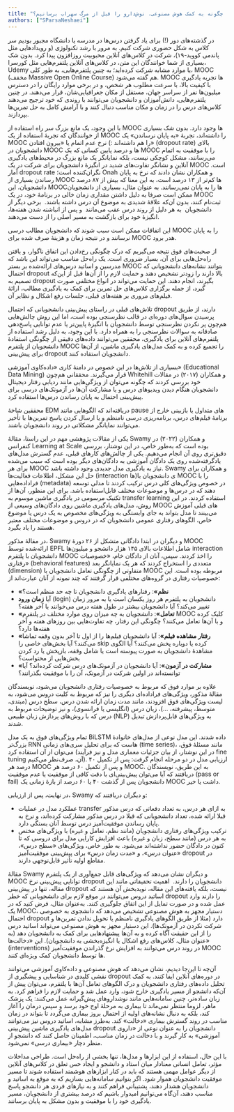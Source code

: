 ```yaml
---
title: "پیشگیری از «بیرون افتادن» دانشجویان در دوره‌های آنلاین: چگونه به کمک هوش مصنوعی، نوش‌دارو را قبل از مرگ سهراب برسانیم؟"
authors: ["SParsaNeshaei"]
---
```


در گذشته‌های دور (!) برای یاد گرفتن درس‌ها در مدرسه یا دانشگاه مجبور بودیم سر کلاس به شکل حضوری شرکت کنیم. به مرور با رشد تکنولوژی (و رویدادهایی مثل پاندمی کووید-۱۹)، شرکت در کلاس‌های آنلاین محبوبیت روزافزون پیدا کرد. بدون شک بسیاری از شما خوانندگان این متن، در کلاس‌های آنلاین پلتفرم‌هایی مثل کورسرا، Udemy یا موارد مشابه شرکت کرده‌اید؛ به چنین پلتفرم‌هایی، به طور کلی، MOOC (مخفف Massive Open Online Course) هم گفته می‌شود. MOOC ها تجربه یادگیری با کیفیت بالا، با سرعت مطلوب هر شخص، و در برخی موارد رایگان را در دسترس میلیون‌ها نفر از سراسر جهان، مستقل از مکان جغرافیایی‌شان، قرار می‌دهند. در چنین پلتفرم‌هایی، دانش‌آموزان و دانشجویان می‌توانند با روندی که خود ترجیح می‌دهند کلاس‌های درس را در زمان و مکان مناسب دنبال کنند و با آرامش کامل به حل تمرین‌ها بپردازند.

با این وجود، یک مانع بزرگ سر راه استفاده از MOOC ها وجود دارد. بدون شک بسیاری از خوانندگان که تجربۀ استفاده از یک MOOC را داشته‌اند، تجربۀ «به پایان نرساندن» یک MOOC را هم داشته‌اند :) نرخ عدم اتمام یا «بیرون افتادن» (dropout rate) بالای دانشجویان در MOOC ها و درصد پایین کسانی که یک MOOC را با موفقیت به اتمام می‌رسانند، مشکل کوچکی نیست، بلکه نمایانگر یک مانع بزرگ در محیط‌های یادگیری آنلاین و نشانگر تفاوت‌های شدید در انگیزۀ دانشجویان برای شرکت در یک MOOC است. آمار dropout rate نگران‌کننده است؛ Onah و همکاران نشان دادند که نرخ به پایان رساندن بسیاری از MOOC ها کم‌تر از ۱۳ درصد است، به این معنا که بیش از ۸۷ درصد دانشجویان، این MOOCها را به پایان نمی‌رسانند. به عنوان مثال، بسیاری از دانشجویان ممکن است صرفا به دلیل داشتن مقداری زمان خالی در برنامۀ خود، در یک MOOC ثبت‌نام کنند، بدون آن‌که علاقۀ شدیدی به موضوع آن درس داشته باشند.  برخی دیگر از دانشجویان  به هر دلیل از روند درس عقب می‌مانند  و پس از انباشته شدن هفته‌ها، انگیزۀ خود برای بازگشت به مسیر اصلی را از دست می‌دهند.

این اتفاقات ممکن است سبب شوند که دانشجویان مطالب درسی MOOC را به پایان نرسانند و در نتیجه زمان و هزینۀ صرف شده برای MOOC هدر برود.

از صحبت‌های فوق نتیجه می‌گیریم که درک چگونگی رخ‌دادن این اتفاق ناگوار، و یافتن راه‌حل‌هایی برای آن، بسیار ضروری است. یک راه‌حل مناسب می‌تواند این باشد که مدرسین و اساتید درس‌های ارائه‌شده بر بستر MOOC بتوانند نشانه‌های دانشجویانی که احتمال dropout بالا دارند را زودتر تشخیص دهند و حمایت لازم را از آن‌ها قبل از این‌که تصمیم به dropout بگیرند، انجام دهند. این حمایت می‌تواند در انواع مختلفی صورت گیرد، از جمله برگزاری کلاس‌های حل تمرین برای کمک به یادگیری مطالب، ارائۀ فیلم‌های مروری بر هفته‌های قبلی، جلسات رفع اشکال و نظایر آن.

تلاش‌های قبلی در راستای پیش‌بینی دانشجویانی که احتمال dropout دارند، از طریق پرسیدن سوال‌های دوره‌ای در قالب نظرسنجی بوده است، اما این روش چالش‌هایی هم‌چون پر نکردن نظرسنجی توسط دانشجویان با انگیزۀ پایین‌تر یا عدم توانایی پاسخ‌دهی صادقانه به سوالات نظرسنجی را به همراه دارد. با این وجود، به دلیل رشد استفاده از پلتفرم‌های آنلاین برای یادگیری، محققین می‌توانند داده‌های دقیقی از چگونگی استفادۀ دانشجویان از پلتفرم MOOC را تجمیع کرده و به کمک مدل‌های یادگیری ماشین، از آن‌ها برای پیش‌بینی dropout دانشجویان استفاده کنند.

بسیاری از تلاش‌ها در این خصوص در دامنۀ کاری «داده‌کاوی آموزشی» (Educational Data Mining) قرار می‌گیرند. محققانی هم‌چون Whitehill و همکاران (۲۰۱۷) در مقالات خود بررسی کردند که چگونه می‌توان از ویژگی‌هایی مانند ردیابی رفتار دیجیتال دانشجویان هنگام دیدن ویدیوهای درس و یا مشارکت آن‌ها در آزمونک‌های درسی برای پیش‌بینی احتمال به پایان رساندن درس‌ها استفاده کرد.

محققین شاخۀ EDM دریافته‌اند که الگوهایی مانند pause های متداول یا بازبینی خارج از برنامۀ فیلم‌های درس، برنامه‌ریزی درسی نامنظم و یا ارسال کردن پاسخ تمرین‌ها با تأخیر می‌توانند نمایانگر مشکلاتی در روند دانشجویان باشند.

یکی از مقالات پژوهشی مهم در این راستا، مقالۀ Swamy و همکاران (۲۰۲۲) در کنفرانس Learning at Scale بوده است که به‌طور خاص، در این نوشتار، بررسی دقیق‌تری روی آن انجام می‌دهیم. یکی از چالش‌های کارهای قبلی، عدم گسترش مدل‌های یاد‌گرفته‌شده روی یک دادگان آموزشی به دادگان‌های دیگر بوده است که سبب می‌شده برای هر MOOC نیاز به یادگیری مدل جدیدی وجود داشته باشد. Swamy و همکاران برای حل این مشکل، اطلاعات فعالیت‌ها (interaction ها)ی دانشجویان با MOOC را با فراداده‌هایی (metadata) در خصوص ویژگی‌های کلی درس ترکیب کردند تا مدلی توسعه دهند که در درس‌ها و موضوعات مختلف قابل‌استفاده باشد. برای این منظور، آن‌ها از تکنیک مرسومی در یادگیری ماشین موسوم به transfer learning استفاده کردند. در این روش، مدل‌های یادگیری ماشین روی دادگان‌های وسیعی از MOOC های قبلی آموزش می‌بینند تا مدل بتواند به جای وابستگی به ویژگی‌های مخصوص به یک درس یا موضوع خاص، الگوهای رفتاری عمومی دانشجویان که در دروس و موضوعات مختلف معتبر هستند را یاد بگیرد.

در مقالۀ مذکور، Swamy و دیگران در ابتدا دادگانی متشکل از ۲۶ دورۀ MOOC ارائه‌شده توسط EPFL شامل اطلاعات بالای ۱۴۵ هزار دانشجو و میلیون‌ها interaction دانشجویان با پلتفرم MOOC را اخذ کردند. سپس، آنان از دادگان خام، «خصوصیات رفتاری» (behavioral features) متعددی را استخراج کردند که هر یک نمایانگر بعد (dimension) متفاوتی از چگونگی تعامل دانشجویان با MOOC مربوطه بوده است. این خصوصیات رفتاری در گروه‌های مختلفی قرار گرفتند که چند نمونه از آنان عبارت‌اند از:

- **«نظم»**: رفتارهای یادگیری دانشجویان تا چه حد منظم است؟ 
- آیا **زمان ورود** (login) دانشجویان به پلتفرم هر روز یکسان است یا به مرور زمان تغییر می‌کند؟ آیا دانشجویان بیشتر در طول هفته درس می‌خوانند یا آخر هفته؟
- **«تعامل»**: دانشجویان به چه میزان روی موارد مختلف در پلتفرم MOOC کلیک کرده و با آن‌ها تعامل می‌کنند؟ چگونگی این رفتار، چه تفاوت‌هایی بین روزهای هفته و آخر هفته‌ها دارد؟
- **«رفتار مشاهده فیلم»**: آیا دانشجویان فیلم‌ها را از اول تا آخر بدون وقفه تماشا می‌کنند؟ آیا بخش‌های خاصی را skip کرده یا دوباره پخش می‌کنند؟ آیا الگوی مشاهدۀ دانشجویان به صورت پیوسته است یا شامل وقفه، بازپخش یا رد کردن بخش‌هایی از محتواست؟
- **«مشارکت در آزمون»**: آیا دانشجویان در آزمونک‌های درس شرکت کرده‌اند؟ آیا توانسته‌اند در اولین شرکت در آزمونک، آن را با موفقیت بگذرانند؟

علاوه بر موارد فوق که مربوط به خصوصیات رفتاری دانشجویان می‌شود، نویسندگان مقالۀ مذکور، ویژگی‌های فراداده‌ای دیگری را نیز که مربوط به کلیت دروس می‌شود، به لیست ویژگی‌های فوق افزودند، مانند مدت زمان ارائه شدن درس، سطح درس (مبتدی، متوسط، پیشرفته، ...)، زبان درس (انگلیسی یا فرانسوی)، و نیز توضیحات مربوط به درس که با روش‌های پردازش زبان طبیعی (NLP) به ویژگی‌های قابل‌پردازش تبدیل شدند.

تمام ویژگی‌های فوق به یک مدل BiLSTM داده شدند. این مدل نوعی از مدل‌های خانوادۀ بزرگ‌تر RNN هاست که برای تحلیل سری‌های زمانی (time series)، مانند مسئلۀ فوق، می‌توان از آن استفاده کرد (در این نوشتار، از بیان جزئیات معماری مدل و نیز فرآیند fine tuning آن، صرف‌نظر می‌کنیم). ارزیابی مدل در دو مرحله انجام گرفت: پس از تکمیل ۴۰ درصد هر MOOC و پس از تکمیل ۶۰ درصد هر MOOC. به این طریق، نویسندگان دریافتند که آیا می‌توان پیش‌بینی‌ای با دقت کافی از موفقیت یا عدم موفقیت (pass or fail) دانشجویان پس از گذشت ۴۰ یا ۶۰ درصد از بازۀ زمانی یک MOOC داشت یا خیر.

در نهایت، پس از ارزیابی، Swamy و دیگران دریافتند که:

- عملکرد مدل در عملیات transfer به ازای هر درس، به تعداد دفعاتی که درس مذکور قبلا ارائه شده، تعداد دانشجویانی که قبلا در درس مذکور مشارکت کرده‌اند، و نرخ به پایان رساندن موفقیت‌آمیز درس توسط آنان بستگی دارد.
- ترکیب ویژگی‌های رفتاری دانشجویان (مانند نظم، تعامل و غیره) با ویژگی‌های مختص به هر درس (مانند سطح، زبان و غیره) باعث افزایش کارایی مدل برای دروسی که تا کنون در دادگان حضور نداشته‌اند می‌شود. به طور خاص، ویژگی‌های «سطح درس»، «عنوان درس»، و «مدت زمان درس» برای پیش‌بینی موفقیت‌آمیز dropout در مقاطع اولیه تأثیر قابل‌توجهی دارند.

مقالۀ Swamy و دیگران نشان می‌دهد که ویژگی‌های قابل جمع‌آوری از یک پلتفرم MOOC توانایی پیش‌بینی نرخ dropout دانشجویان را دارند.  اهمیت تحقیقاتی مانند این مقاله، تنها در پیش‌بینی dropout نیست، بلکه یافته‌های این مقاله، نویدبخش آن هستند که اساتید دروس می‌توانند در موقع لازم برای دانشجویانی که خطر dropout را دارند وارد عمل شده و در صورت تمایل از این اتفاق جلوگیری کنند. به‌عنوان مثال، فرض کنید که در یک MOOC، دستیار مجهز به هوش مصنوعی تشخیص می‌دهد که دانشجوی به خصوصی احتمال dropout دارد (مثلا از طریق الگوهای یادگیری نامنظم یا تحویل ندادن تمرین‌ها و شرکت نکردن در آزمونک‌ها). این دستیار مجهز به هوش مصنوعی می‌تواند اساتید درس را از این حقیقت آگاه کرده و به آن‌ها پیشنهادهایی برای کمک به دانشجویان دهد (به عنوان مثال، کلاس‌های رفع اشکال یا انگیزه‌بخشی به دانشجویان). این «دخالت‌ها» (interventions) در روند درس می‌توانند به افزایش نرخ گذراندن موفقیت‌آمیز MOOC ها توسط دانشجویان کمک ویژه‌ای کنند.

آن‌چه تا این‌جا دیدیم، نشان می‌دهد که هوش مصنوعی و داده‌کاوی آموزشی می‌توانند نقشی کلیدی در شناسایی و پیشگیری از dropout در دوره‌های آنلاین ایفا کنند. به کمک تحلیل داده‌های رفتاری دانشجویان و درک الگوهای تعامل آن‌ها با پلتفرم، می‌توان پیش از آن‌که دانشجو از مسیر یادگیری خارج شود، وارد عمل شد و حمایت لازم را فراهم کرد. به زبان ساده‌تر، چنین سامانه‌هایی مانند نوشداروهای پیش‌گیرانه عمل می‌کنند: یک پزشک ماهر، لزوما منتظر نمی‌ماند تا بیماری به مرحلۀ اوج خود برسد و سپس درمان را آغاز کند، بلکه به دنبال نشانه‌های اولیه از احتمال بروز بیماری می‌گردد تا بتواند در زمان مناسب در روند گسترش بیماری «دخالت» کند. به‌طرز مشابه، اساتید دروس نیز می‌توانند مدل‌های یادگیری ماشین پیش‌بینی dropout دانشجویان را به عنوان نوعی از «داروی آموزشی» به کار گیرند و با دخالت در زمان مناسب، اطمینان حاصل کنند که دانشجو از منظر دچار «بیماری درسی» نمی‌شود.

با این حال، استفاده از این ابزارها و مدل‌ها،
تنها بخشی از راه‌حل است. طراحی مداخلات مؤثر، تعامل انسانی معنادار میان استاد و دانشجو و ایجاد حس تعلق در کلاس‌های آنلاین از دیگر عوامل مهمی هستند که باید در کنار ابزارهای هوشمند استفاده شوند تا مسیر موفقیت دانشجویان هموار شود. اگر بتوانیم سامانه‌هایی بسازیم که به موقع به اساتید و دانشجویان هشدار دهند، پشتیبانی فراهم کنند و به نیازهای فردی هر دانشجو پاسخ مناسب دهند، آن‌گاه می‌توانیم امیدوار باشیم که درصد بیشتری از دانشجویان، مسیر یادگیری خود را با موفقیت و بدون مشکل به پایان برسانند.
